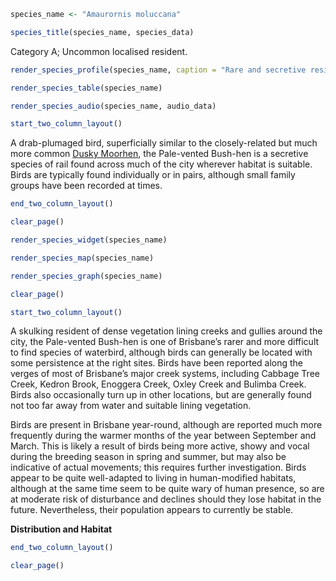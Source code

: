 ```r
species_name <- "Amaurornis moluccana"
```

```r
species_title(species_name, species_data)
```

Category A; Uncommon localised resident.

```r
render_species_profile(species_name, caption = "Rare and secretive resident of riparian habitats around the city. Seasonal variations in reporting rate most likely a result of this species' conspicuous calls during the breeding season but may also be indicative of annual movements.")
```

```r
render_species_table(species_name)
```

```r
render_species_audio(species_name, audio_data)
```

```r
start_two_column_layout()
```

A drab-plumaged bird, superficially similar to the closely-related but much more common [Dusky Moorhen](#dusky-moorhen-gallinula-tenebrosa), the Pale-vented Bush-hen is a secretive species of rail found across much of the city wherever habitat is suitable. Birds are typically found individually or in pairs, although small family groups have been recorded at times.

```r
end_two_column_layout()
```

```r
clear_page()
```

```r
render_species_widget(species_name)
```

```r
render_species_map(species_name)
```

```r
render_species_graph(species_name)
```

```r
clear_page()
```

```r
start_two_column_layout()
```

A skulking resident of dense vegetation lining creeks and gullies around the city, the Pale-vented Bush-hen is one of Brisbane's rarer and more difficult to find species of waterbird, although birds can generally be located with some persistence at the right sites. Birds have been reported along the verges of most of Brisbane's major creek systems, including Cabbage Tree Creek, Kedron Brook, Enoggera Creek, Oxley Creek and Bulimba Creek. Birds also occasionally turn up in other locations, but are generally found not too far away from water and suitable lining vegetation.

Birds are present in Brisbane year-round, although are reported much more frequently during the warmer months of the year between September and March. This is likely a result of birds being more active, showy and vocal during the breeding season in spring and summer, but may also be indicative of actual movements; this requires further investigation. Birds appear to be quite well-adapted to living in human-modified habitats, although at the same time seem to be quite wary of human presence, so are at moderate risk of disturbance and declines should they lose habitat in the future. Nevertheless, their population appears to currently be stable.

**Distribution and Habitat**



```r
end_two_column_layout()
```

```r
clear_page()
```
